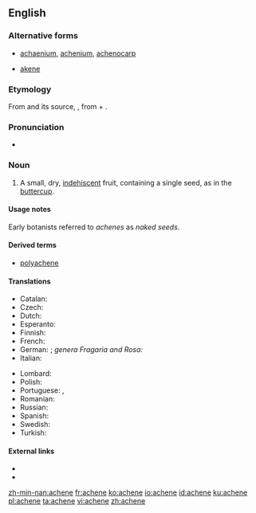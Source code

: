 ==English==
{{wikipedia}}

===Alternative forms===
* [[achaenium]], [[achenium]], [[achenocarp]]
* {{qualifier|alternative spelling}} [[akene]]

===Etymology===
From {{etyl|fr|en}} {{m|fr|akène}} and its source, {{etyl|la|en}} {{m|la|achena}}, from {{etyl|grc|en}} {{m|grc|ἀ-||a-}} + {{m|grc|χαίνω||to gape}}.

===Pronunciation===
* {{a|UK}} {{IPA|/əˈkiːn/|lang=en}}

===Noun===
{{en-noun}}

# {{label|en|botany}} A small, dry, [[indehiscent]] fruit, containing a single seed, as in the [[buttercup]].

====Usage notes====
Early botanists referred to ''achenes'' as ''naked seeds''.

====Derived terms====
* [[polyachene]]

====Translations====
{{trans-top|small dry fruit}}
* Catalan: {{t|ca|aqueni|m}}
* Czech: {{t|cs|nažka|f}}
* Dutch: {{t|nl|dopvrucht}}
* Esperanto: {{t|eo|akeno}}
* Finnish: {{t+|fi|pähkylä}}
* French: {{t+|fr|akène|m}}
* German: {{t+|de|Achäne|f}}; ''genera Fragaria and Rosa:'' {{t+|de|Nüsschen|n}}
* Italian: {{t|it|achenio|m}}
{{trans-mid}}
* Lombard: {{t|lmo|achénio|m}}
* Polish: {{t+|pl|niełupka|f}}
* Portuguese: {{t+|pt|aquênio|m}}, {{t+|pt|aquénio|m}}
* Romanian: {{t+|ro|achenă|f}}
* Russian: {{t+|ru|семя́нка|f}}
* Spanish: {{t+|es|aquenio|m}}
* Swedish: {{t|sv|nötfrukt|c}}
* Turkish: {{t+|tr|aken}}
{{trans-bottom}}

====External links====
* {{R:Century 1911}}
* {{R:OneLook}}

[[zh-min-nan:achene]]
[[fr:achene]]
[[ko:achene]]
[[io:achene]]
[[id:achene]]
[[ku:achene]]
[[pl:achene]]
[[ta:achene]]
[[vi:achene]]
[[zh:achene]]